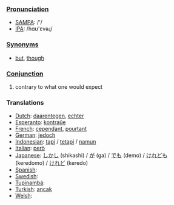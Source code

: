 ===[[Pronunciation]]===
*[[w:SAMPA|SAMPA]]: /'/
*[[w:IPA|IPA]]: /hɑʊ'εvəɻ/

===[[Synonym]]s===

*[[but]], [[though]]

===[[Conjunction]]===

#contrary to what one would expect

===Translations===
*[[Dutch]]: [[daarentegen]], [[echter]]
*[[Esperanto]]: [[kontraŭe]]
*[[French]]: [[cependant]], [[pourtant]]
*[[German]]: [[jedoch]]
*[[Indonesian]]: [[tapi]] / [[tetapi]] / [[namun]]
*[[Italian]]: [[però]]
*[[Japanese]]: [[しかし]] (shikashi) / [[が]] (ga) / [[でも]] (demo) / [[けれども]] (keredomo) / [[けれど]] (keredo)
*[[Spanish]]: [[]]
*[[Swedish]]: [[]]
*[[Tupinambá]]: [[]]
*[[Turkish]]: [[ancak]]
*[[Welsh]]: [[]]